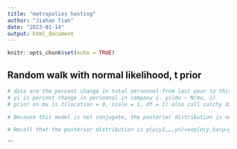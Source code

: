 ```yaml
---
title: "matropolies hasting"
author: "Jiahao Tian"
date: "2023-01-14"
output: html_document
---
```


```r
knitr::opts_chunk$set(echo = TRUE)
```


## Random walk with normal likelihood, t prior

```r
# data are the percent change in total personnel from last year to this year for n=10 companies
# yi is percent change in persoonal in company i. yi|mu ~ N(mu, 1)
# prior on mu is t(location = 0, scale = 1, df = 1) also call calchy distri.

# Because this model is not conjugate, the posterior distribution is not in a standard form that we can easily sample. To obtain posterior samples, we will set up a Markov chain whose stationary distribution is this posterior distribution.

# Recall that the posterior distribution is p(μ∣y1,…,yn)∝exp[n(y_barμ−μ^2/2)]/1+μ^2 = g(mu)

```










```